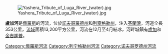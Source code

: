 {{Infobox River | river_name = 盧加河
  | image_name = 
  | caption = 
  | origin =
  | mouth = [[芬蘭灣|芬蘭灣]]
  | basin_countries = {{flag|Russia}}
  | length = 353公里
  | elevation =
  | discharge = 約每秒100立方米
  | watershed = 13,200平方公里
}}

[[File:Yashera_Tribute_of_Luga_River_(water).jpg|thumb]]

'''盧加河'''是[[俄羅斯|俄羅斯]]的河流，位於[[諾夫哥羅德州|諾夫哥羅德州]]和[[列寧格勒州|列寧格勒州]]，注入[[芬蘭灣|芬蘭灣]]，河道全長353公里，[[流域|流域]]面積13,200平方公里，河流在12月至4月結冰，河畔城鎮有[[盧加|盧加]]和[[金吉謝普|金吉謝普]]。
{{俄羅斯地理小作品}}

[[Category:俄羅斯河流|Category:俄羅斯河流]]
[[Category:列宁格勒州河流|Category:列宁格勒州河流]]
[[Category:诺夫哥罗德州河流|Category:诺夫哥罗德州河流]]